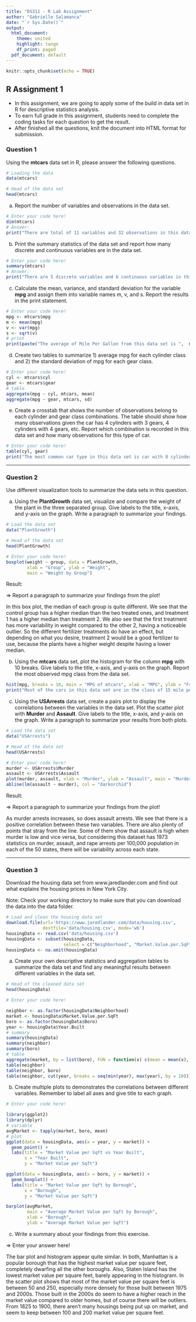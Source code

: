```yaml
---
title: "DS311 - R Lab Assignment"
author: "Gabrielle Salamanca"
date: "`r Sys.Date()`"
output:
  html_document:
    theme: united
    highlight: tango
    df_print: paged
  pdf_document: default
---
```


```r
knitr::opts_chunk$set(echo = TRUE)
```

## R Assignment 1

* In this assignment, we are going to apply some of the build in data set in R for descriptive statistics analysis.
* To earn full grade in this assignment, students need to complete the coding tasks for each question to get the result.
* After finished all the questions, knit the document into HTML format for submission.

### Question 1

Using the **mtcars** data set in R, please answer the following questions.

```r
# Loading the data
data(mtcars)

# Head of the data set
head(mtcars)
```

a. Report the number of variables and observations in the data set.

```r
# Enter your code here!
dim(mtcars)
# Answer:
print("There are total of 11 variables and 32 observations in this data set.")
```

b. Print the summary statistics of the data set and report how many discrete and continuous variables are in the data set.

```r
# Enter your code here!
summary(mtcars)
# Answer:
print("There are 5 discrete variables and 6 continuous variables in this data set.")
```

c. Calculate the mean, variance, and standard deviation for the variable **mpg** and assign them into variable names m, v, and s. Report the results in the print statement.

```r
# Enter your code here!
mpg <- mtcars$mpg
m <- mean(mpg)
v <- var(mpg)
s <- sqrt(v)
# print
print(paste("The average of Mile Per Gallon from this data set is ",  m, " with variance ",  v, " and standard deviation",  s, "."))
```

d. Create two tables to summarize 1) average mpg for each cylinder class and 2) the standard deviation of mpg for each gear class.

```r
# Enter your code here!
cyl <- mtcars$cyl
gear <- mtcars$gear
# table
aggregate(mpg ~ cyl, mtcars, mean)
aggregate(mpg ~ gear, mtcars, sd)
```

e. Create a crosstab that shows the number of observations belong to each cylinder and gear class combinations. The table should show how many observations given the car has 4 cylinders with 3 gears, 4 cylinders with 4 gears, etc. Report which combination is recorded in this data set and how many observations for this type of car.

```r
# Enter your code here!
table(cyl, gear)
print("The most common car type in this data set is car with 8 cylinders and 3 gears. There are total of 12 cars belong to this specification in the data set.")
```

*** 

### Question 2

Use different visualization tools to summarize the data sets in this question.

a. Using the **PlantGrowth** data set, visualize and compare the weight of the plant in the three separated group. Give labels to the title, x-axis, and y-axis on the graph. Write a paragraph to summarize your findings.

```r
# Load the data set
data("PlantGrowth")

# Head of the data set
head(PlantGrowth)

# Enter your code here!
boxplot(weight ~ group, data = PlantGrowth,
        xlab = "Group", ylab = "Weight",
        main = "Weight by Group")
```

Result:

=> Report a paragraph to summarize your findings from the plot!

In this box plot, the median of each group is quite different. We see that the control group has a higher median than the two treated ones, and treatment 1 has a higher median than treatment 2. We also see that the first treatment has more variability in weight compared to the other 2, having a noticeable outlier. So the different fertilizer treatments do have an effect, but depending on what you desire, treatment 2 would be a good fertilizer to use, because the plants have a higher weight despite having a lower median.

b. Using the **mtcars** data set, plot the histogram for the column **mpg** with 10 breaks. Give labels to the title, x-axis, and y-axis on the graph. Report the most observed mpg class from the data set.

```r
hist(mpg, breaks = 10, main = "MPG of mtcars", xlab = "MPG", ylab = "Frequency")
print("Most of the cars in this data set are in the class of 15 mile per gallon.")
```

c. Using the **USArrests** data set, create a pairs plot to display the correlations between the variables in the data set. Plot the scatter plot with **Murder** and **Assault**. Give labels to the title, x-axis, and y-axis on the graph. Write a paragraph to summarize your results from both plots.

```r
# Load the data set
data("USArrests")

# Head of the data set
head(USArrests)

# Enter your code here!
murder <- USArrests$Murder
assault <- USArrests$Assault
plot(murder, assault, xlab = "Murder", ylab = "Assault", main = "Murder and Assault Arrests")
abline(lm(assault ~ murder), col = "darkorchid")
```

Result:

=> Report a paragraph to summarize your findings from the plot!

As murder arrests increases, so does assault arrests. We see that there is a positive correlation between these two variables. There are also plenty of points that stray from the line. Some of them show that assault is high when murder is low and vice versa, but considering this dataset has 1973 statistics on murder, assault, and rape arrests per 100,000 population in each of the 50 states, there will be variability across each state.

***

### Question 3

Download the housing data set from www.jaredlander.com and find out what explains the housing prices in New York City.

Note: Check your working directory to make sure that you can download the data into the data folder. 

```r
# Load and clean the housing data set 
download.file(url='https://www.jaredlander.com/data/housing.csv',
              destfile='data/housing.csv', mode='wb')
housingData <- read.csv('data/housing.csv')
housingData <- subset(housingData, 
                      select = c("Neighborhood", "Market.Value.per.SqFt", "Boro", "Year.Built"))
housingData <- na.omit(housingData)                   
```

a. Create your own descriptive statistics and aggregation tables to summarize the data set and find any meaningful results between different variables in the data set.

```r
# Head of the cleaned data set
head(housingData)

# Enter your code here!

neighbor <- as.factor(housingData$Neighborhood)
market <- housingData$Market.Value.per.SqFt
boro <- as.factor(housingData$Boro)
year <- housingData$Year.Built
# summary
summary(housingData)
summary(neighbor)
summary(boro)
# table
aggregate(market, by = list(boro), FUN = function(x) c(mean = mean(x), sd = sd(x)))
table(neighbor)
table(neighbor, boro)
table(neighbor, cut(year, breaks = seq(min(year), max(year), by = 10)))
```

b. Create multiple plots to demonstrates the correlations between different variables. Remember to label all axes and give title to each graph.

```r
# Enter your code here!

library(ggplot2)
library(dplyr)
# variable
avgMarket <- tapply(market, boro, mean)
# plot
ggplot(data = housingData, aes(x = year, y = market)) +
  geom_point() +
  labs(title = "Market Value per Sqft vs Year Built",
       x = "Year Built",
       y = "Market Value per Sqft")

ggplot(data = housingData, aes(x = boro, y = market)) +
  geom_boxplot() +
  labs(title = "Market Value per Sqft by Borough",
       x = "Borough",
       y = "Market Value per Sqft")

barplot(avgMarket, 
        main = "Average Market Value per Sqft by Borough", 
        xlab = "Borough", 
        ylab = "Average Market Value per Sqft")

```

c. Write a summary about your findings from this exercise.

=> Enter your answer here!

The bar plot and histogram appear quite similar. In both, Manhattan is a popular borough that has the highest market value per square feet, completely dwarfing all the other boroughs. Also, Staten Island has the lowest market value per square feet, barely appearing in the histogram. In the scatter plot shows that most of the market value per square feet is between 50 and 250, especially more densely for those built between 1975 and 2000s. Those built in the 2000s do seem to have a higher reach in the market value compared to older homes, but of course there will be outliers. From 1825 to 1900, there aren't many housings being put up on market, and seem to keep between 100 and 200 market value per square feet.
